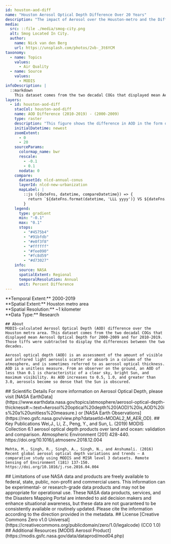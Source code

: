 ```yaml
---
id: houston-aod-diff
name: "Houston Aerosol Optical Depth Difference Over 20 Years"
description: "The impact of Aerosol over the Houston-metro and the Difference Over 20 Years"
media:
  src: ::file ./media/smog-city.png
  alt: Smog Located In City.
  author:
    name: Nick van den Berg
    url: https://unsplash.com/photos/2vb-_3t6YCM
taxonomy:
  - name: Topics
    values:
      - Air Quality
  - name: Source
    values:
      - MODIS
infoDescription: |
  ::markdown
    This dataset comes from the two decadal COGs that displayed mean Aerosol Optical Depth for 2000-2009 and for 2010-2019. Those tiffs were subtracted to display the differences between the two decades.
layers:
  - id: houston-aod-diff
    stacCol: houston-aod-diff
    name: AOD Difference (2010-2019) - (2000-2009)
    type: raster
    description: "This figure shows the difference in AOD in the form of a raster when subtracting the two decades from the original AOD Dataset"
    initialDatetime: newest
    zoomExtent:
      - 0
      - 20
    sourceParams:
      colormap_name: bwr
      rescale:
        - -0.1
        - 0.1
      nodata: 0
    compare:
      datasetId: nlcd-annual-conus
      layerId: nlcd-new-urbanization
      mapLabel: |
        ::js ({dateFns, datetime, compareDatetime}) => {
          return `${dateFns.format(datetime, 'LLL yyyy')} VS ${dateFns.format(compareDatetime, 'LLL yyyy')}`;
        }
    legend:
      type: gradient
      min: "-0.1"
      max: "0.1"
      stops:
        - "#4575b4"
        - "#91bfdb"
        - "#e0f3f8"
        - "#ffffff"
        - "#fee090"
        - "#fc8d59"
        - "#d73027"
    info:
      source: NASA
      spatialExtent: Regional
      temporalResolution: Annual
      unit: Percent Difference
---
```


<Block>
  <Prose>   
    **Temporal Extent:** 2000-2019<br />
    **Spatial Extent:** Houston metro area<br />
    **Spatial Resolution:** ~1 kilometer<br />
    **Data Type:** Research<br />
  </Prose>
</Block>


<Block>
  <Prose>

    ## About
    MODIS-calculated Aerosol Optical Depth (AOD) difference over the Houston metro area. This dataset comes from the two decadal COGs that displayed mean Aerosol Optical Depth for 2000-2009 and for 2010-2019. Those tiffs were subtracted to display the differences between the two decades.

    Aerosol optical depth (AOD) is an assessment of the amount of visible and infrared light aerosols scatter or absorb in a column of the atmosphere, and is sometimes referred to as aerosol optical thickness. AOD is a unitless measure. From an observer on the ground, an AOD of less than 0.1 is characteristic of a clear sky, bright Sun, and maximum visibility. As AOD increases to 0.5, 1.0, and greater than 3.0, aerosols become so dense that the Sun is obscured. 
  </Prose>
</Block>


<Block>
  <Prose>
    ## Scientific Details
    For more information on Aerosol Optical Depth, please visit [NASA EarthData](https://www.earthdata.nasa.gov/topics/atmosphere/aerosol-optical-depth-thickness#:~:text=Aerosol%20optical%20depth%20(AOD)%20is,AOD%20is%20a%20unitless%20measure.) or [NASA Earth Observations](https://neo.gsfc.nasa.gov/view.php?datasetId=MODAL2_M_AER_OD).
  </Prose>
</Block>


<Block>
  <Prose>
    ## Key Publications
    Wei,J., Li, Z., Peng, Y., and Sun, L. (2019) MODIS Collection 6.1 aerosol optical depth products over land and ocean: validation and comparison. Atmospheric Environment (201) 428-440. https://doi.org/10.1016/j.atmosenv.2018.12.004

    Mehta, M., Singh, R., Singh, A., Singh, N., and Anshumali. (2016) Recent global aerosol optical depth variations and trends — A comparative study using MODIS and MISR level 3 datasets. Remote Sensing of Environment (181) 137-150. https://doi.org/10.1016/j.rse.2016.04.004
  </Prose>
</Block>


<Block>
  <Prose>
    ## Limitations of use
    NASA data and products are freely available to federal, state, public, non-profit and commercial users. This information can be experimental- or research-grade data products and may not be appropriate for operational use. These NASA data products, services, and the Disasters Mapping Portal are intended to aid decision makers and enhance situational awareness, but these data are not guaranteed to be consistently available or routinely updated. Please cite the information according to the direction provided in the metadata.
  </Prose>
</Block>


<Block>
  <Prose>
    ## License
    [Creative Commons Zero v1.0 Universal](https://creativecommons.org/publicdomain/zero/1.0/legalcode) (CC0 1.0)
  </Prose>
</Block>


<Block>
  <Prose>
    ## Additional Resources
    [MODIS Aerosol Product](https://modis.gsfc.nasa.gov/data/dataprod/mod04.php)
  </Prose>
</Block>


